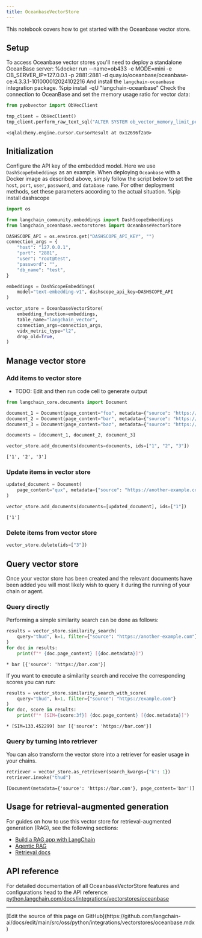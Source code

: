 ```yaml
---
title: OceanbaseVectorStore
---
```


This notebook covers how to get started with the Oceanbase vector store.

## Setup

To access Oceanbase vector stores you'll need to deploy a standalone OceanBase server:
%docker run --name=ob433 -e MODE=mini -e OB_SERVER_IP=127.0.0.1 -p 2881:2881 -d quay.io/oceanbase/oceanbase-ce:4.3.3.1-101000012024102216
And install the `langchain-oceanbase` integration package.
%pip install -qU "langchain-oceanbase"
Check the connection to OceanBase and set the memory usage ratio for vector data:

```python
from pyobvector import ObVecClient

tmp_client = ObVecClient()
tmp_client.perform_raw_text_sql("ALTER SYSTEM ob_vector_memory_limit_percentage = 30")
```

```output
<sqlalchemy.engine.cursor.CursorResult at 0x12696f2a0>
```

## Initialization

Configure the API key of the embedded model. Here we use `DashScopeEmbeddings` as an example. When deploying `Oceanbase` with a Docker image as described above, simply follow the script below to set the `host`, `port`, `user`, `password`, and `database name`. For other deployment methods, set these parameters according to the actual situation.
%pip install dashscope

```python
import os

from langchain_community.embeddings import DashScopeEmbeddings
from langchain_oceanbase.vectorstores import OceanbaseVectorStore

DASHSCOPE_API = os.environ.get("DASHSCOPE_API_KEY", "")
connection_args = {
    "host": "127.0.0.1",
    "port": "2881",
    "user": "root@test",
    "password": "",
    "db_name": "test",
}

embeddings = DashScopeEmbeddings(
    model="text-embedding-v1", dashscope_api_key=DASHSCOPE_API
)

vector_store = OceanbaseVectorStore(
    embedding_function=embeddings,
    table_name="langchain_vector",
    connection_args=connection_args,
    vidx_metric_type="l2",
    drop_old=True,
)
```

## Manage vector store

### Add items to vector store

- TODO: Edit and then run code cell to generate output

```python
from langchain_core.documents import Document

document_1 = Document(page_content="foo", metadata={"source": "https://foo.com"})
document_2 = Document(page_content="bar", metadata={"source": "https://bar.com"})
document_3 = Document(page_content="baz", metadata={"source": "https://baz.com"})

documents = [document_1, document_2, document_3]

vector_store.add_documents(documents=documents, ids=["1", "2", "3"])
```

```output
['1', '2', '3']
```

### Update items in vector store

```python
updated_document = Document(
    page_content="qux", metadata={"source": "https://another-example.com"}
)

vector_store.add_documents(documents=[updated_document], ids=["1"])
```

```output
['1']
```

### Delete items from vector store

```python
vector_store.delete(ids=["3"])
```

## Query vector store

Once your vector store has been created and the relevant documents have been added you will most likely wish to query it during the running of your chain or agent.

### Query directly

Performing a simple similarity search can be done as follows:

```python
results = vector_store.similarity_search(
    query="thud", k=1, filter={"source": "https://another-example.com"}
)
for doc in results:
    print(f"* {doc.page_content} [{doc.metadata}]")
```

```output
* bar [{'source': 'https://bar.com'}]
```

If you want to execute a similarity search and receive the corresponding scores you can run:

```python
results = vector_store.similarity_search_with_score(
    query="thud", k=1, filter={"source": "https://example.com"}
)
for doc, score in results:
    print(f"* [SIM={score:3f}] {doc.page_content} [{doc.metadata}]")
```

```output
* [SIM=133.452299] bar [{'source': 'https://bar.com'}]
```

### Query by turning into retriever

You can also transform the vector store into a retriever for easier usage in your chains.

```python
retriever = vector_store.as_retriever(search_kwargs={"k": 1})
retriever.invoke("thud")
```

```output
[Document(metadata={'source': 'https://bar.com'}, page_content='bar')]
```

## Usage for retrieval-augmented generation

For guides on how to use this vector store for retrieval-augmented generation (RAG), see the following sections:

- [Build a RAG app with LangChain](/oss/python/langchain/rag)
- [Agentic RAG](/oss/python/langgraph/agentic-rag)
- [Retrieval docs](/oss/python/langchain/retrieval)

## API reference

For detailed documentation of all OceanbaseVectorStore features and configurations head to the API reference: [python.langchain.com/docs/integrations/vectorstores/oceanbase](https://python.langchain.com/docs/integrations/vectorstores/oceanbase)

---

<Callout icon="pen-to-square" iconType="regular">
  [Edit the source of this page on GitHub](https://github.com/langchain-ai/docs/edit/main/src/oss/python/integrations/vectorstores/oceanbase.mdx)
</Callout>
